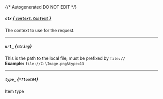{/* Autogenerated DO NOT EDIT  */}
##### `ctx` [*{ `context.Context` }*](https://pkg.go.dev/context#Context)
The context to use for the request.

---
##### `url_` *{`string`}*
This is the path to the local file, must be prefixed by `file://`
<br/>
**Example:** `file://C:\Image.png&type=13`

---
##### `type_` *{`*float64`}*
Item type


